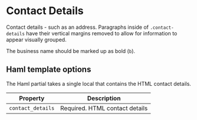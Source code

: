 
# Contact Details

Contact details - such as an address. Paragraphs inside of `.contact-details` have their vertical margins removed to allow for information to appear visually grouped.

The business name should be marked up as bold (`b`).

<Preview>
  <Story id="components-contact-details--contact-details" />
</Preview>

## Haml template options

The Haml partial takes a single local that contains the HTML contact details.

| Property          | Description                    |
| ----------------- | ------------------------------ |
| `contact_details` | Required. HTML contact details |
